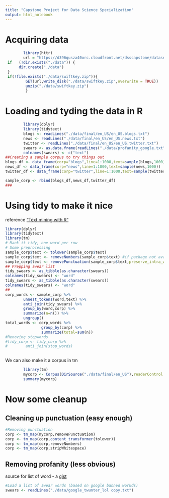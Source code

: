 ```yaml
---
title: "Capstone Project for Data Science Specialization"
output: html_notebook
---
```


# Acquiring data

```r
        library(httr)
        url = "https://d396qusza40orc.cloudfront.net/dsscapstone/dataset/Coursera-SwiftKey.zip"
 if   (!dir.exists("./data")) {
      dir.create("./data")   
 }
 if(!file.exists("./data/swiftkey.zip")){
         GET(url,write_disk("./data/swiftkey.zip",overwrite = TRUE))
         unzip("./data/swiftkey.zip")
         }       
```
# Loading and tyding the data in R

```r
        library(dplyr)
        library(tidytext)
        blogs <- readLines("./data/final/en_US/en_US.blogs.txt")
        news <- readLines("./data/final/en_US/en_US.news.txt")
        twitter <- readLines("./data/final/en_US/en_US.twitter.txt")
        swears <- as.data.frame(readLines("./data/profanity_google.txt"))
        colnames(swears) <- c("text")
##Creating a sample corpus to try things out
blogs_df <- data_frame(corp="blogs",line=1:1000,text=sample(blogs,1000))
news_df <- data_frame(corp="news",line=1:1000,text=sample(news,1000))
twitter_df <- data_frame(corp="twitter",line=1:1000,text=sample(twitter,1000))

sample_corp <- rbind(blogs_df,news_df,twitter_df)
###

```
# Using tidy to make it nice
reference ["Text mining with R"](http://tidytextmining.com)
```r
library(dplyr)
library(tidytext)
library(tm)
# Maek it tidy, one word per row
# Some preprocessing
sample_corp$text <- tolower(sample_corp$text)
sample_corp$text <- removeNumbers(sample_corp$text) #if package not available, could use a regexp
sample_corp$text <- removePunctuation(sample_corp$text,preserve_intra_word_dashes = TRUE)
## Prepping swear list
tidy_swears <- as_tibble(as.character(swears))
colnames(tidy_swears) <- "word"
tidy_swears <- as_tibble(as.character(swears))
colnames(tidy_swears) <- "word"
##
corp_words <- sample_corp %>%
        unnest_tokens(word,text) %>%
        anti_join(tidy_swears) %>%
        group_by(word,corp) %>%
        summarize(n=n()) %>%
        ungroup()
total_words <- corp_words %>%
                group_by(corp) %>%
                summarize(total=sum(n))
#Renoving stopwords
#tidy_corp <- tidy_corp %>% 
#        anti_join(stop_words)



```
We can also make it a corpus in tm
``` r
        library(tm)
        mycorp <- Corpus(DirSource("./data/final/en_US"),readerControl =list(reader= readPlain, language="en_US") )
        summary(mycorp)
```
# Now some cleanup
## Cleaning up punctuation (easy enough)
```r
#Removing punctuation
corp <- tm_map(mycorp,removePunctuation)
corp <- tm_map(corp,content_transformer(tolower))
corp <- tm_map(corp,removeNumbers)
corp <- tm_map(corp,stripWhitespace)
```
## Removing profanity (less obvious)
source for list of word - a [gist](https://gist.github.com/ryanlewis/a37739d710ccdb4b406d)
```r
#Load a list of swear words (based on google banned workds)
swears <- readLines("./data/google_twunter_lol copy.txt")

```